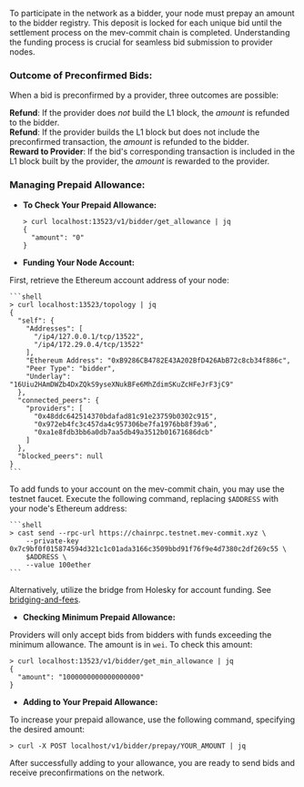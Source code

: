 To participate in the network as a bidder, your node must prepay an amount to the bidder registry. This deposit is locked for each unique bid until the settlement process on the mev-commit chain is completed. Understanding the funding process is crucial for seamless bid submission to provider nodes.


### Outcome of Preconfirmed Bids:
When a bid is preconfirmed by a provider, three outcomes are possible:

**Refund**: If the provider does *not* build the L1 block, the _amount_ is refunded to the bidder.  
**Refund**: If the provider builds the L1 block but does not include the preconfirmed transaction, the _amount_ is refunded to the bidder.  
**Reward to Provider**: If the bid's corresponding transaction is included in the L1 block built by the provider, the _amount_ is rewarded to the provider.

### Managing Prepaid Allowance:

- **To Check Your Prepaid Allowance:**

  ```shell
  > curl localhost:13523/v1/bidder/get_allowance | jq
  {
    "amount": "0"
  }
  ```

- **Funding Your Node Account:**

First, retrieve the Ethereum account address of your node:

    ```shell
    > curl localhost:13523/topology | jq
    {
      "self": {
        "Addresses": [
          "/ip4/127.0.0.1/tcp/13522",
          "/ip4/172.29.0.4/tcp/13522"
        ],
        "Ethereum Address": "0xB9286CB4782E43A202BfD426AbB72c8cb34f886c",
        "Peer Type": "bidder",
        "Underlay": "16Uiu2HAmDWZb4DxZQkS9yseXNukBFe6MhZdimSKuZcHFeJrF3jC9"
      },
      "connected_peers": {
        "providers": [
          "0x48ddc642514370bdafad81c91e23759b0302c915",
          "0x972eb4fc3c457da4c957306be7fa1976bb8f39a6",
          "0xa1e8fdb3bb6a0db7aa5db49a3512b01671686dcb"
        ]
      },
      "blocked_peers": null
    }
    ```

To add funds to your account on the mev-commit chain, you may use the testnet faucet. Execute the following command, replacing `$ADDRESS` with your node's Ethereum address:

    ```shell
    > cast send --rpc-url https://chainrpc.testnet.mev-commit.xyz \
    	--private-key 0x7c9bf0f015874594d321c1c01ada3166c3509bbd91f76f9e4d7380c2df269c55 \
    	$ADDRESS \
    	--value 100ether
    ```

Alternatively, utilize the bridge from Holesky for account funding. See [bridging-and-fees](https://docs.primev.xyz/get-started/bidders/bridging-and-fees).

- **Checking Minimum Prepaid Allowance:**

Providers will only accept bids from bidders with funds exceeding the minimum allowance. The amount is in `wei`. To check this amount:

  ```shell
  > curl localhost:13523/v1/bidder/get_min_allowance | jq
  {
    "amount": "1000000000000000000"
  }
  ```

- **Adding to Your Prepaid Allowance:**

To increase your prepaid allowance, use the following command, specifying the desired amount:

  ```shell
  > curl -X POST localhost/v1/bidder/prepay/YOUR_AMOUNT | jq
  ```

After successfully adding to your allowance, you are ready to send bids and receive preconfirmations on the network.
